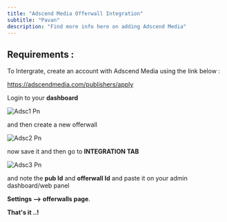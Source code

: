 ```yaml
---
title: "Adscend Media Offerwall Integration"
subtitle: "Pavan"
description: "Find more info here on adding Adscend Media"
---
```


## Requirements :

To Intergrate, create an account with Adscend Media using the link below :

https://adscendmedia.com/publishers/apply

Login to your **dashboard**

![Adsc1 Pn](/images/adsc1.png)

and then create a new offerwall

![Adsc2 Pn](/images/adsc2.png)

now save it and then go to **INTEGRATION TAB**

![Adsc3 Pn](/images/adsc3.png)

and note the **pub Id** and **offerwall Id** and paste it on your admin dashboard/web panel

**Settings --> offerwalls page**.

**That's it ..!**